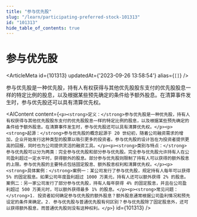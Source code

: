 ```yaml
---
title: "参与优先股"
slug: "/learn/participating-preferred-stock-101313"
id: "101313"
hide_table_of_contents: true
---
```



# 参与优先股

<ArticleMeta id={101313} updatedAt={'2023-09-26 13:58:54'} alias={`[]`} />
<div className='border-solid border-b border-t-0 my-4 border-[var(--ifm-color-gray-300)]' />

参与优先股是一种优先股，持有人有权获得与其他优先股股东支付的优先股股息一样的特定比例的股息，以及根据某些预先确定的条件给予额外股息。在清算事件发生时，参与优先股还可以具有清算优先权。

<AIContent content={`<p><strong>定义：</strong>参与优先股是一种优先股，持有人有权获得与其他优先股股东支付的优先股股息一样的特定比例的股息，以及根据某些预先确定的条件给予额外股息。在清算事件发生时，参与优先股还可以具有清算优先权。</p><p><strong>起源：</strong>参与优先股的概念起源于 20 世纪初，随着公司融资需求的增加，企业开始发行这种类型的股票以吸引更多的投资者。参与优先股的设计旨在为投资者提供更高的回报，同时也为公司提供灵活的融资工具。</p><p><strong>类别与特点：</strong>参与优先股可以分为两类：完全参与优先股和部分参与优先股。完全参与优先股允许持有人在公司盈利超过一定水平时，获得额外的股息。部分参与优先股则限制了持有人可以获得的额外股息的上限。参与优先股的主要特点包括固定股息、额外股息权利和清算优先权。</p><p><strong>具体案例：</strong>案例一：某公司发行了参与优先股，规定持有人每年可以获得 5% 的固定股息。如果公司年度盈利超过 1000 万美元，持有人还可以额外获得 2% 的股息。案例二：另一家公司发行了部分参与优先股，持有人每年获得 4% 的固定股息，并且在公司盈利超过 500 万美元时，可以额外获得最多 1% 的股息。</p><p><strong>常见问题：</strong>1. 投资者如何确定参与优先股的额外股息？额外股息通常根据公司盈利情况和预先设定的条件来确定。2. 参与优先股与普通优先股有何区别？参与优先股除了固定股息外，还可以获得额外股息，而普通优先股则没有这种权利。</p>`} id={101313} />
